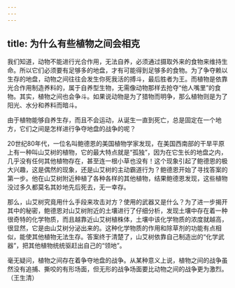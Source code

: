 ```yaml
---
---
---
```

title: 为什么有些植物之间会相克
---




我们知道，动物不能进行光合作用，无法自养，必须通过摄取外来的食物来维持生命。所以它们必须要有足够多的地盘，才有可能得到足够多的食物。为了争夺赖以生存的地盘，动物之间往往会发生你死我活的搏斗，最后胜者为王。而植物是依靠光合作用制造养料的，属于自养型生物，无需像动物那样去抢夺“他人嘴里”的食物。其实，植物之间也会争斗。如果说动物是为了猎物而明争，那么植物则是为了阳光、水分和养料而暗斗。

由于植物能够自养生存，而且不会运动，从诞生一直到死亡，总是固定在一个地方，它们之间是怎样进行争夺地盘的战争的呢？



20世纪80年代，一位名叫鲍德恩的美国植物学家发现，在美国西南部的干旱平原上有一种叫山艾树的植物，它的最大特点就是“孤独”，因为在它生长的地盘之内，几乎没有任何其他植物存在，甚至连一根小草也没有！这个现象引起了鲍德恩的极大兴趣，这是偶然的现象，还是山艾树的主动霸道行为？鲍德恩开始了寻找答案的第一步。他在山艾树附近种植了各种各样的其他植物，结果鲍德恩发现，这些植物没过多久都莫名其妙地先后死去，无一幸存。

那么，山艾树究竟用什么手段来攻击对方？使用的武器又是什么？为了进一步揭开其中的秘密，鲍德恩对山艾树附近的土壤进行了仔细分析，发现土壤中存在着一种很奇特的化学物质，而且越靠近山艾树植株体，土壤中该化学物质的浓度就越高，很显然，它是由山艾树分泌出来的。这种化学物质的作用和除草剂的功能有点相似，能使其他植物无法生存。答案终于清楚了，山艾树依靠自己制造出的“化学武器”，把其他植物统统驱赶出自己的“领地”。

毫无疑问，植物之间存在着争夺地盘的战争。从某种意义上说，植物之间的战争虽然没有追捕、撕咬的有形场面，但无形的战争场面要比动物之间的战争更为激烈。（王生清）